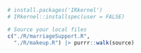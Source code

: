 ```r
# install.packages('IRkernel')
# IRkernel::installspec(user = FALSE)
```

```r
# Source your local files
c("./R/marriageSupport.R",
  "./R/makeup.R") |> purrr::walk(source)


```

